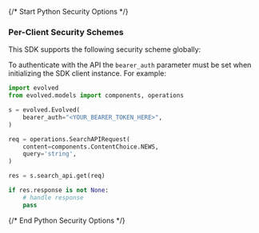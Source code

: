 {/* Start Python Security Options */}
### Per-Client Security Schemes

This SDK supports the following security scheme globally:



To authenticate with the API the `bearer_auth` parameter must be set when initializing the SDK client instance. For example:
```python
import evolved
from evolved.models import components, operations

s = evolved.Evolved(
    bearer_auth="<YOUR_BEARER_TOKEN_HERE>",
)

req = operations.SearchAPIRequest(
    content=components.ContentChoice.NEWS,
    query='string',
)

res = s.search_api.get(req)

if res.response is not None:
    # handle response
    pass
```
{/* End Python Security Options */}
